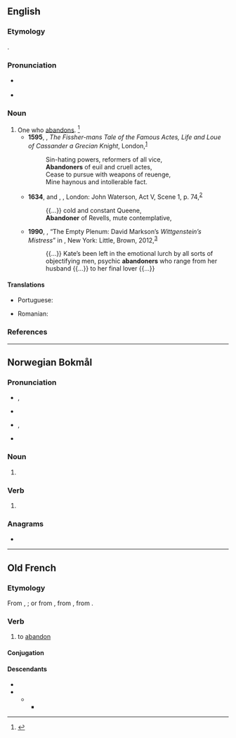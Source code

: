 ==English==

===Etymology===
{{suffix|en|abandon|er|id2=agent noun}}.

===Pronunciation===
* {{a|GA}} {{IPA|en|/əˈbændənɚ/}}
* {{a|RP}} {{IPA|en|/əˈbændənə/}}

===Noun===
{{en-noun}}

# One who [[abandon]]s. {{defdate|Late 16<sup>th</sup> century.}}<ref name=SOED>{{R:SOED5|page=2}}</ref>
#* '''1595''', {{w|Francis Sabie}}, ''The Fissher-mans Tale of the Famous Actes, Life and Loue of Cassander a Grecian Knight'', London,<sup>[http://name.umdl.umich.edu/A11269.0001.001]</sup>
#*: Sin-hating powers, reformers of all vice,
#*: '''Abandoners''' of euil and cruell actes,
#*: Cease to pursue with weapons of reuenge,
#*: Mine haynous and intollerable fact.
#* '''1634''', {{w|John Fletcher (playwright)|John Fletcher}} and {{w|William Shakespeare}}, ''{{w|The Two Noble Kinsmen}}'', London: John Waterson, Act V, Scene 1, p. 74,<sup>[http://name.umdl.umich.edu/A00969.0001.001]</sup>
#*: {{...}} cold and constant Queene,
#*: '''Abandoner''' of Revells, mute contemplative,
#* '''1990''', {{w|David Foster Wallace}}, “The Empty Plenum: David Markson’s ''Wittgenstein’s Mistress''” in ''{{w|Both Flesh and Not}}'', New York: Little, Brown, 2012,<sup>[https://books.google.ca/books?id=HjnhLBWINqgC&printsec=frontcover]</sup>
#*: {{...}}  Kate’s been left in the emotional lurch by all sorts of objectifying men, psychic '''abandoners''' who range from her husband {{...}} to her final lover {{...}}

====Translations====
{{trans-top|one who abandons}}
* Portuguese: {{t+|pt|abandonador|m}}
{{trans-mid}}
* Romanian: {{t|ro|abandonator}}
{{trans-bottom}}

===References===
<references/>

----

==Norwegian Bokmål==

===Pronunciation===
* {{sense|noun}} {{IPA|nb|/abaŋˈdɔŋər/|/abanˈdɔŋər/}}, {{sense|verb}} {{IPA|nb|/abandɔˈneːr/}}
* {{sense|verb}} {{audio|nb|NB - Pronunciation of Norwegian Bokmål «abandoner».ogg|Audio}}
* {{sense|noun}} {{rhymes|nb|ər}}, {{sense|verb}} {{rhymes|nb|eːr}}
* {{hyphenation|nb|ab|an|do|ner}}

===Noun===
{{head|nb|noun form|g=m}}

# {{inflection of|nb|abandon||indefinite|p}}

===Verb===
{{head|nb|verb form}}

# {{imperative of|nb|abandonere}}

===Anagrams===
* {{anagrams|nb|a=aabdennor|banneorda}}

----

==Old French==

===Etymology===
From {{m|fro|abandon}}, {{m|fro|abandun}}; or from {{m|fro|[[à]] [[ban]] [[doner]]}}, from {{der|fro|frk|*bann}}, from {{der|fro|gem-pro|*bannaną}}.

===Verb===
{{head|fro|verb}}

# to [[abandon]]

====Conjugation====
{{fro-conj-er}}

====Descendants====
* {{desc|en|abandon|bor=1}}
* {{desc|frm|abandonner}}
** {{desc|fr|abandonner}}
*** {{desc|nb|abandonere|bor=1}}